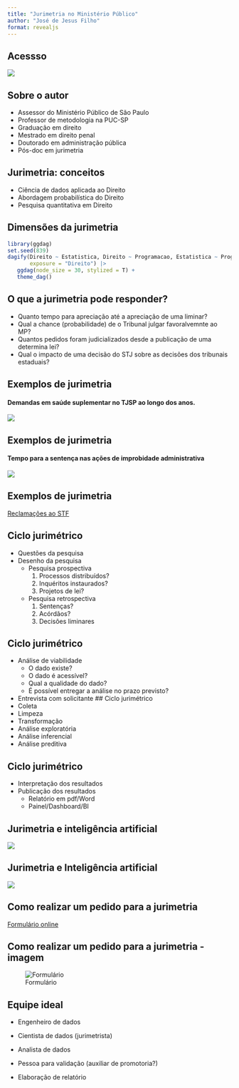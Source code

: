 ```yaml
---
title: "Jurimetria no Ministério Público"
author: "José de Jesus Filho"
format: revealjs
---
```


## Acessso

![](qrcode.png)

## Sobre o autor

* Assessor do Ministério Público de São Paulo
* Professor de metodologia na PUC-SP
* Graduação em direito
* Mestrado em direito penal
* Doutorado em administração pública
* Pós-doc em jurimetria

## Jurimetria: conceitos

* Ciência de dados aplicada ao Direito
* Abordagem probabilística do Direito
* Pesquisa quantitativa em Direito

## Dimensões da jurimetria

```r

library(ggdag)
set.seed(839)
dagify(Direito ~ Estatistica, Direito ~ Programacao, Estatistica ~ Programacao, 
       exposure = "Direito") |> 
   ggdag(node_size = 30, stylized = T) +
   theme_dag()
```

## O que a jurimetria pode responder?

* Quanto tempo para apreciação até a apreciação de uma liminar?
* Qual a chance (probabilidade) de o Tribunal julgar favoralvemnte ao MP?
* Quantos pedidos foram judicializados desde a publicação de uma determina lei?
* Qual o impacto de uma decisão do STJ sobre as decisões dos tribunais estaduais?

## Exemplos de jurimetria

#### Demandas em saúde suplementar no TJSP ao longo dos anos.

![](tb_mes.png)

## Exemplos de jurimetria

#### Tempo para a sentença nas ações de improbidade administrativa

![](km.png)

## Exemplos de jurimetria

[Reclamações ao STF](https://direito.consudata.com.br/shiny/stf)

## Ciclo jurimétrico
* Questões da pesquisa
* Desenho da pesquisa
  - Pesquisa prospectiva
      1. Processos distribuídos?
      2. Inquéritos instaurados?
      3. Projetos de lei?
  - Pesquisa retrospectiva
      1. Sentenças?
      2. Acórdãos?
      3. Decisôes liminares

## Ciclo jurimétrico
* Análise de viabilidade
  - O dado existe?
  - O dado é acessível?
  - Qual a qualidade do dado?
  - É possível entregar a análise no prazo previsto?

* Entrevista com solicitante
## Ciclo jurimétrico
* Coleta
* Limpeza
* Transformação
* Análise exploratória
* Análise inferencial
* Análise preditiva

## Ciclo jurimétrico
* Interpretação dos resultados
* Publicação dos resultados
  - Relatório em pdf/Word
  - Painel/Dashboard/BI

## Jurimetria e inteligência artificial

![](ia1.jpeg)

## Jurimetria e Inteligência artificial

![](ia2.jpeg)

## Como realizar um pedido para a jurimetria

[Formulário online](https://apps.powerapps.com/play/e/default-2dbd8499-508d-4b76-a31d-ca39cb3d8f1d/a/404f5cea-0043-4226-90bb-f3dde4cb683f?tenantId=2dbd8499-508d-4b76-a31d-ca39cb3d8f1d&hint=25eb572f-1f24-4bdd-b1df-3d6780f28d42&sourcetime=1695909786454)

## Como realizar um pedido para a jurimetria - imagem

![Formulário](formulario.png)

## Equipe ideal

* Engenheiro de dados

* Cientista de dados (jurimetrista)

* Analista de dados

* Pessoa para validação (auxiliar de promotoria?)

* Elaboração de relatório